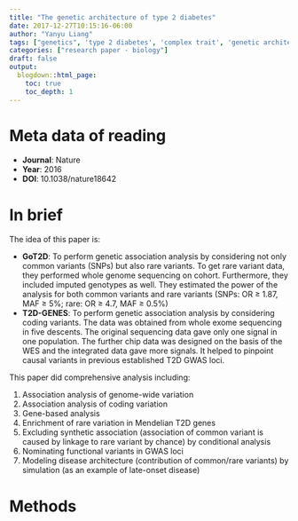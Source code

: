 ```yaml
---
title: "The genetic architecture of type 2 diabetes"
date: 2017-12-27T10:15:16-06:00
author: "Yanyu Liang"
tags: ["genetics", 'type 2 diabetes', 'complex trait', 'genetic architecture']
categories: ["research paper - biology"]
draft: false
output:
  blogdown::html_page:
    toc: true
    toc_depth: 1
---
```


# Meta data of reading

* **Journal**: Nature
* **Year**: 2016
* **DOI**: 10.1038/nature18642

# In brief

The idea of this paper is:

  * **GoT2D**: To perform genetic association analysis by considering not only common variants (SNPs) but also rare variants. To get rare variant data, they performed whole genome sequencing on cohort. Furthermore, they included imputed genotypes as well. They estimated the power of the analysis for both common variants and rare variants (SNPs: OR $\ge$ 1.87, MAF $\ge$ 5%; rare: OR $\ge$ 4.7, MAF $\ge$ 0.5%)
  * **T2D-GENES**: To perform genetic association analysis by considering coding variants. The data was obtained from whole exome sequencing in five descents. The original sequencing data gave only one signal in one population. The further chip data was designed on the basis of the WES and the integrated data gave more signals. It helped to pinpoint causal variants in previous established T2D GWAS loci.

This paper did comprehensive analysis including:

  1. Association analysis of genome-wide variation
  2. Association analysis of coding variation
  3. Gene-based analysis
  4. Enrichment of rare variation in Mendelian T2D genes
  5. Excluding synthetic association (association of common variant is caused by linkage to rare variant by chance) by conditional analysis
  6. Nominating functional variants in GWAS loci
  7. Modeling disease architecture (contribution of common/rare variants) by simulation (as an example of late-onset disease)

# Methods
